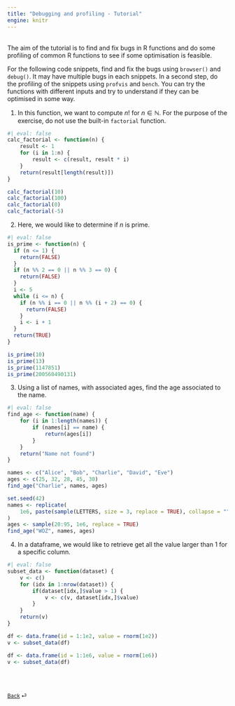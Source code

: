 ```yaml
---
title: "Debugging and profiling - Tutorial"
engine: knitr
---
```


<br>
The aim of the tutorial is to find and fix bugs in R functions and do some profiling of common R functions to see if some optimisation is feasible.


For the following code snippets, find and fix the bugs using `browser()` and `debug()`. It may have multiple bugs in each snippets. In a second step, do the profiling of the snippets using `profvis` and `bench`. You can try the functions with different inputs and try to understand if they can be optimised in some way.


1. In this function, we want to compute $n!$ for $n \in \mathbb{N}$. For the purpose of the exercise, do not use the built-in `factorial` function.

```r
#| eval: false
calc_factorial <- function(n) {
    result <- 1
    for (i in 1:n) {
        result <- c(result, result * i)
    }
    return(result[length(result)])
}

calc_factorial(10)
calc_factorial(100)
calc_factorial(0)
calc_factorial(-5)
```

2. Here, we would like to determine if $n$ is prime.

```r
#| eval: false
is_prime <- function(n) {
  if (n <= 1) {
    return(FALSE)
  }
  if (n %% 2 == 0 || n %% 3 == 0) {
    return(FALSE)
  }
  i <- 5
  while (i <= n) {
    if (n %% i == 0 || n %% (i + 2) == 0) {
      return(FALSE)
    }
    i <- i + 1
  }
  return(TRUE)
}

is_prime(10)
is_prime(13)
is_prime(1147851)
is_prime(200560490131)
```

3. Using a list of names, with associated ages, find the age associated to the name.

```r
#| eval: false
find_age <- function(name) {
    for (i in 1:length(names)) {
        if (names[i] == name) {
            return(ages[i])
        }
    }
    return("Name not found")
}

names <- c("Alice", "Bob", "Charlie", "David", "Eve")
ages <- c(25, 32, 28, 45, 30)
find_age("Charlie", names, ages)

set.seed(42)
names <- replicate(
    1e6, paste(sample(LETTERS, size = 3, replace = TRUE), collapse = "")
)
ages <- sample(20:95, 1e6, replace = TRUE)
find_age("WOZ", names, ages)
```

4. In a dataframe, we would like to retrieve get all the value larger than $1$ for a specific column.

```r
#| eval: false
subset_data <- function(dataset) {
    v <- c()
    for (idx in 1:nrow(dataset)) {
        if(dataset[idx,]$value > 1) {
            v <- c(v, dataset[idx,]$value)
        }
    }
    return(v)
}

df <- data.frame(id = 1:1e2, value = rnorm(1e2))
v <- subset_data(df)

df <- data.frame(id = 1:1e6, value = rnorm(1e6))
v <- subset_data(df)
```

<br><br>

::: {style="font-size: 0.875em;"}
[Back](/weeks/week-9.qmd) ⏎
:::